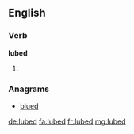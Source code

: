 ==English==

===Verb===
'''lubed'''

# {{past of|lube}}

===Anagrams===
* [[blued#English|blued]]

[[de:lubed]]
[[fa:lubed]]
[[fr:lubed]]
[[mg:lubed]]